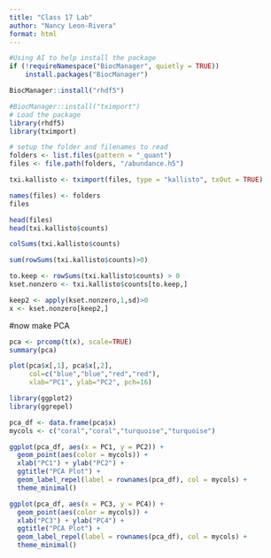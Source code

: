 ```yaml
---
title: "Class 17 Lab"
author: "Nancy Leon-Rivera"
format: html
---
```




```r
#Using AI to help install the package
if (!requireNamespace("BiocManager", quietly = TRUE))
    install.packages("BiocManager")
```


```r
BiocManager::install("rhdf5")

```





```r
#BiocManager::install("tximport")
# Load the package
library(rhdf5)
library(tximport)

# setup the folder and filenames to read
folders <- list.files(pattern = "_quant")
files <- file.path(folders, "/abundance.h5")

txi.kallisto <- tximport(files, type = "kallisto", txOut = TRUE)
```



```r
names(files) <- folders
files
```

```r
head(files)
head(txi.kallisto$counts)
```

```r
colSums(txi.kallisto$counts)
```


```r
sum(rowSums(txi.kallisto$counts)>0)
```
```r
to.keep <- rowSums(txi.kallisto$counts) > 0
kset.nonzero <- txi.kallisto$counts[to.keep,]
```

```r
keep2 <- apply(kset.nonzero,1,sd)>0
x <- kset.nonzero[keep2,]
```


#now make PCA
```r
pca <- prcomp(t(x), scale=TRUE)
summary(pca)
```



```r
plot(pca$x[,1], pca$x[,2],
     col=c("blue","blue","red","red"),
     xlab="PC1", ylab="PC2", pch=16)

```
```r
library(ggplot2)
library(ggrepel)
```
```r
pca_df <- data.frame(pca$x)
mycols <- c("coral","coral","turquoise","turquoise")

```
```r

ggplot(pca_df, aes(x = PC1, y = PC2)) +
  geom_point(aes(color = mycols)) + 
  xlab("PC1") + ylab("PC2") +
  ggtitle("PCA Plot") +
  geom_label_repel(label = rownames(pca_df), col = mycols) +
  theme_minimal()

```

```r
ggplot(pca_df, aes(x = PC3, y = PC4)) +
  geom_point(aes(color = mycols)) + 
  xlab("PC3") + ylab("PC4") +
  ggtitle("PCA Plot") +
  geom_label_repel(label = rownames(pca_df), col = mycols) +
  theme_minimal()

```


